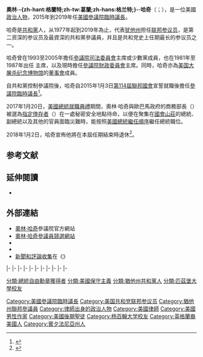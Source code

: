 {{noteTA
|T=zh-hans:奥林·哈奇;zh-hant:奧林·哈奇;zh-tw:歐林·海契;
|G1=PresidentsUS
|G2=USState
|1=zh-hans:奥林;zh-hant:奧林;zh-tw:歐林;
|2=zh-hans:哈奇;zh-hant:哈奇;zh-tw:海契;
|3=zh-cn:帕特里克;zh-tw:派屈克;zh-hk:柏德烈;
|4=zh-hant:萊希;zh-tw:雷希;zh-hans:莱希;
}}
{{Expand|time=2015-08-09T14:43:08+00:00}}
{{请求翻译|time=2015-08-09T14:43:08+00:00}}
{{Infobox officeholder
|name         = 奧林·哈奇<br>Orrin Hatch
|image        =Orrin Hatch official photo, 2015.jpg
|office       = [[美國參議院臨時議長|美國參議院臨時議長]]
|term_start   = 2015年1月3日
|term_end     = 2019年1月3日
|1blankname   = 参议院议长
|1namedata    = [[乔·拜登|乔·拜登]]{{to}}[[迈克·彭斯|迈克·彭斯]]
|predecessor  = [[派屈克·萊希|派屈克·萊希]]
|successor    = [[查克·葛雷斯利|查克·葛雷斯利]]
|office1      = [[美國參議院財政委員會|參議院財政委員會]]主席
|term_start1  = 2015年1月3日
|term_end1    = 2019年1月3日
|predecessor1 = [[榮·懷登|榮·懷登]]
|successor1   = [[查克·葛雷斯利|查克·葛雷斯利]]
|jr/sr2       = 聯邦參議員
|state2       = [[猶他州|猶他州]]
|term_start2  = 1977年1月3日
|term_end2    = 2019年1月3日
|predecessor2 = {{le|法蘭克·莫斯 (美國政治家)|Frank Moss (politician)|法蘭克·莫斯}}
|successor2   =[[米特·羅姆尼|米特·羅姆尼]]
|office3      = [[美國參議院司法委員會|參議院司法委員會]]主席
|term_start3  = 2003年1月3日
|term_end3    = 2005年1月3日
|predecessor3 = [[派屈克·萊希|派屈克·萊希]]
|successor3   = {{le|阿倫·斯佩克特|Arlen Specter}}
|term_start4  = 2001年1月20日
|term_end4    = 2001年6月6日
|predecessor4 = 派屈克·萊希
|successor4   = 派屈克·萊希
|term_start5  = 1995年1月3日
|term_end5    = 2001年1月3日
|predecessor5 = [[乔·拜登|乔·拜登]]
|successor5   = 派屈克·萊希
|office6      = {{le|美國參議院健康、教育、勞工與養老金委員會|United States Senate Committee on Health, Education, Labor, and Pensions|參議院健康委員會}}主席
|term_start6  = 1981年1月3日
|term_end6    = 1987年1月3日
|predecessor6 = {{le|哈里森·A·威廉斯|Harrison A. Williams|哈里森·威廉斯}}
|successor6   = [[泰德·肯尼迪|泰德·肯尼迪]]
|birth_name   = Orrin Grant Hatch
|birth_date   = {{birth date|1934|3|22}}
|birth_place  = {{US}}[[賓夕法尼亞州|賓夕法尼亞州]][[匹兹堡|匹兹堡]]
|death_date   = {{death date and age|2022|4|24|1934|3|22}}
|death_place  = {{USA}}[[猶他州|猶他州]][[鹽湖城|鹽湖城]]
|party        = {{GOP}}
|spouse       = 伊萊恩·漢森（Elaine Hansen）{{small|（1957－）}}
|children     = 6
|alma_mater   = [[楊百翰大學|楊百翰大學]]（[[文學士|BA]]）<br>{{le|匹茲堡大學法學院|University of Pittsburgh School of Law|匹茲堡大學}}（[[法律博士|JD]]）
|religion     = [[耶穌基督後期聖徒教會|耶穌基督後期聖徒教會]]
|signature    = Orrin Hatch Signature.svg
|website      = [http://www.hatch.senate.gov 參議院網站]
}}

'''奧林·-{zh-hant:格蘭特;zh-tw:葛蘭;zh-hans:格兰特;}-·哈奇'''（{{lang-en|'''Orrin Grant Hatch'''}}；{{bd|1934年|3月22日|2022年|4月24日|catIdx=Hatch}}），是一位美國[[政治人物|政治人物]]，2015年到2019年任[[美國參議院臨時議長|美國參議院臨時議長]]。

哈奇是[[共和黨_(美國)|共和黨]]人，从1977年起到2019年為止，代表[[犹他州|犹他州]]担任[[联邦参议员|联邦参议员]]，是第二资深的参议员及最資深的共和黨參議員，并且是共和党史上任期最长的参议员之一。

哈奇曾在1993至2005年擔任[[美國參議院司法委員會|參議院司法委員會]]主席或少數黨成員，也在1981年至1987年出任{{le|美國參議院健康、教育、勞工與養老金委員會|United States Senate Committee on Health, Education, Labor, and Pensions|參議院健康、教育、勞工與養老金委員會}} 主席，以及現時擔任[[美國參議院財政委員會|參議院財政委員會]]主席。同時，哈奇亦為[[美国大屠杀纪念博物馆|美国大屠杀纪念博物馆]]的[[董事會|董事會]]成員。

自{{le|2014年美國參議院議員選舉|United States Senate election, 2014|2014年中期選舉}}共和黨控制參議院後，哈奇自2015年1月3日[[第114屆聯邦國會|第114屆聯邦國會]]宣誓就職後擔任[[美國參議院臨時議長|參議院臨時議長]]<ref>{{Cite web |url=http://www.sltrib.com/news/1787743-155/hatch-senate-presidency-president-sen-chamber |title=Hatch named President pro tempore-designate – Salt Lake Tribune |access-date=2015-08-09 |archive-date=2017-05-19 |archive-url=https://web.archive.org/web/20170519031125/http://www.sltrib.com/news/1787743-155/hatch-senate-presidency-president-sen-chamber |dead-url=no }}</ref>。

2017年1月20日，[[2017年美國總統就職典禮|美國總統就職典禮]]期間，奧林·哈奇與歐巴馬政府的商務部長{{link-en|傑森·約翰遜|Jeh Johnson}}（{{lang|en|Jeh Johnson}}）被選為[[指定倖存者|指定倖存者]]（{{lang|en|Designated survivor}}）在一處秘密安全地點待命，以便在聚集在[[國會山莊|國會山莊]]的總統、副總統以及其他的官員面臨災難時，能按照[[美國總統繼任順序|美國總統繼任順序]]繼任總統職位。

2018年1月2日，哈奇宣佈他將在本屆任期結束時退休<ref>{{Cite news |url=https://www.voachinese.com/a/orin-hatch-20180102/4189395.html |title=虽然川普力劝坚持 哈奇参议员仍宣布退休 |publisher=美國之音 |date=2018-01-03 |accessdate=2018-01-03 |archive-date=2019-05-20 |archive-url=https://web.archive.org/web/20190520065822/https://www.voachinese.com/a/orin-hatch-20180102/4189395.html |dead-url=no }}</ref>。

==参考文献==
{{reflist}}

==延伸閱讀==
* {{CongLinks | congbio = h000338 | ballot = Orrin_Hatch | nnb = 531/000257757 | votesmart = 53352 | govtrack = 300052 | opencong = 300052 | rollcall = 493 | politifact = orrin-hatch | fec = S6UT00063 | opensecrets = N00009869 | assets = orrin-hatch | legistorm = 49/Sen_Orrin_Hatch_UT.html | followthemoney = | ontheissues = Senate/Orrin_Hatch.htm | congress = mike-lee/2080 | worldcat = lccn-n82-146872 | c-span = orrinhatch | rose = 356 | imdb = 0368744 | bloomberg = orrin-hatch | nyt = h/orrin_g_hatch | wsj = | washpo = gIQAzJiz9O }}

==外部連結==
{{Commonscat|Orrin Hatch|奧林·哈奇}}
* [https://web.archive.org/web/20181230025822/https://www.hatch.senate.gov/ 奧林·哈奇]參議院官方網站
* [http://www.orrinhatch.com 奧林·哈奇參議員競選網站] {{Wayback|url=http://www.orrinhatch.com/ |date=20200710101755 }}
* {{Dmoz|Regional/North_America/United_States/Utah/Government/Federal/US_Senate/Orrin_Hatch_%5BR%5D}}
* {{C-SPAN|orrinhatch}}
* [https://web.archive.org/web/20130616002808/http://www.sltrib.com/Topics/HATCH 新聞和評論收集]在《{{le|鹽湖城論壇報|The Salt Lake Tribune}}》

{{s-start}}
{{s-legal}}
{{s-bef|before=[[派屈克·萊希|派屈克·萊希]]}}
{{s-ttl|title=[[美國參議院臨時議長|參議院臨時議長]]|years=2015年－2019年}}
{{s-aft|after=[[查克·葛雷斯利|查克·葛雷斯利]]}}
|-
{{s-ppo}}
{{s-bef|before={{le|勞倫斯·J·伯頓|Laurence J. Burton|勞倫斯·伯頓}}}}
{{s-ttl|title={{nowrap|[[美國參議員|美國參議員]]{{le|猶他州美國參議院議員列表|List of United States Senators from Utah|猶他州}}[[共和黨_(美國)|共和黨]]被提名人}}<br>（[[美國參議員類別|第1類]]）|years={{le|1976年美國參議院議員選舉|United States Senate election, 1976|1976年}}、{{le|1982年美國參議院議員選舉|United States Senate election, 1982|1982年}}、{{le|1988年美國參議院議員選舉|United States Senate election, 1988|1988年}}、<br>{{le|1994年美國參議院議員選舉|United States Senate election, 1994|1994年}}、{{le|2000年猶他州美國參議院議員選舉|United States Senate election in Utah, 2000|2000年}}、{{le|2006年猶他州美國參議院議員選舉|United States Senate election in Utah, 2006|2006年}}、<br>{{le|2012年猶他州美國參議院議員選舉|United States Senate election in Utah, 2012|2012年}}}}
{{s-aft|after=[[米特·羅姆尼|米特·羅姆尼]]}}
|-
{{s-par|us-sen}}
{{s-bef|before={{le|法蘭克·莫斯 (美國政治家)|Frank Moss (politician)|法蘭克·莫斯}}}}
{{s-ttl|title={{le|猶他州美國參議院議員列表|List of United States Senators from Utah|猶他州第1類參議員}}|years=1977年－2019年|alongside={{le|傑克·加恩|Jake Garn}}、[[罗伯特·班尼特|罗伯特·班尼特]]、<br>[[麥克·李_(美國政治家)|麥克·李]]}}
{{s-aft|after=[[米特·羅姆尼|米特·羅姆尼]]}}
|-
{{s-bef|before={{le|哈里森·A·威廉斯|Harrison A. Williams|哈里森·威廉斯}}}}
{{s-ttl|title={{le|美國參議院健康、教育、勞工與養老金委員會|United States Senate Committee on Health, Education, Labor, and Pensions|參議院健康委員會}}主席|years=1981年－1987年}}
{{s-aft|after=[[泰德·肯尼迪|泰德·肯尼迪]]}}
|-
{{s-bef|before=[[斯特罗姆·瑟蒙德|斯特罗姆·瑟蒙德]]}}
{{s-ttl|title=[[美國參議院司法委員會|參議院司法委員會]]副主席|years=1993年－1995年}}
{{s-aft|after=[[乔·拜登|乔·拜登]]}}
|-
{{s-bef|before=[[乔·拜登|乔·拜登]]}}
{{s-ttl|title=[[美國參議院司法委員會|參議院司法委員會]]主席|years=1995年－2001年}}
{{s-aft|rows=2|after=[[派屈克·萊希|派屈克·萊希]]}}
|-
{{s-bef|rows=2|before=[[派屈克·萊希|派屈克·萊希]]}}
{{s-ttl|title=[[美國參議院司法委員會|參議院司法委員會]]副主席|years=2001年－2003年}}
|-
{{s-ttl|title=[[美國參議院司法委員會|參議院司法委員會]]主席|years=2003年－2005年}}
{{s-aft|after={{le|阿倫·斯佩克特|Arlen Specter}}}}
|-
{{s-bef|before=[[查克·葛雷斯利|查克·葛雷斯利]]}}
{{s-ttl|title=[[美國參議院財政委員會|參議院財政委員會]]副主席|years=2013年－2015年}}
{{s-aft|after=[[榮·懷登|榮·懷登]]}}
|-
{{s-bef|before=[[榮·懷登|榮·懷登]]}}
{{s-ttl|title=[[美國參議院財政委員會|參議院財政委員會]]主席|years=2015年－2019年}}
{{s-aft|after=[[查克·葛雷斯利|查克·葛雷斯利]]}}
|-
{{s-bef|before=[[凱文·布拉迪|凱文·布拉迪]]}}
{{s-ttl|title={{le|美國國會聯合稅務委員會|United States Congress Joint Committee on Taxation|國會聯合稅務委員會}}主席|years=2016年－2017年}}
{{s-aft|after=[[凱文·布拉迪|凱文·布拉迪]]}}
|-
{{s-hon}}
{{s-bef|before=[[理查德·盧格|理查德·盧格]]}}
{{s-ttl|title=最資深[[共和黨_(美國)|共和黨]][[美國參議院|聯邦參議員]]|years=2013年－2019年}}
{{s-aft|after=[[查克·葛雷斯利|查克·葛雷斯利]]}}
{{s-end}}

{{Authority control}}
{{DEFAULTSORT:Hatch, Orrin}}
[[分類:總統自由勳章獲得者|分類:總統自由勳章獲得者]]
[[分類:美國保守主義|分類:美國保守主義]]
[[Category:美國參議院臨時議長|Category:美國參議院臨時議長]]
[[Category:美国共和党联邦参议员|Category:美国共和党联邦参议员]]
[[Category:猶他州聯邦參議員|Category:猶他州聯邦參議員]]
[[分類:猶他州共和黨人|分類:猶他州共和黨人]]
[[Category:律師出身的政治人物|Category:律師出身的政治人物]]
[[Category:美國律師|Category:美國律師]]
[[Category:美國男性作家|Category:美國男性作家]]
[[Category:美國後期聖徒|Category:美國後期聖徒]]
[[分類:匹茲堡大學校友|分類:匹茲堡大學校友]]
[[Category:杨百翰大学校友|Category:杨百翰大学校友]]
[[Category:英格蘭裔美國人|Category:英格蘭裔美國人]]
[[Category:賓夕法尼亞州人|Category:賓夕法尼亞州人]]
